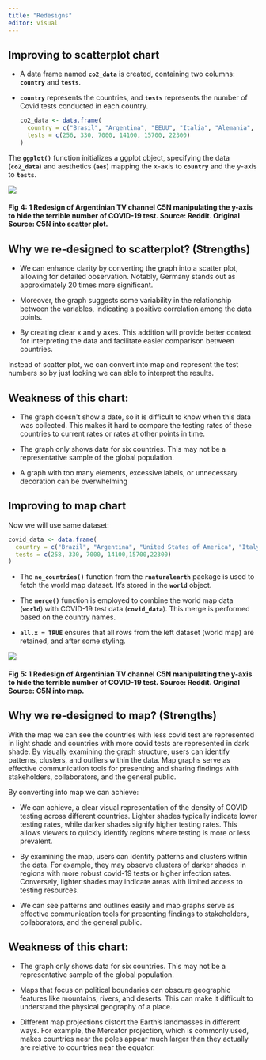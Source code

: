 ```yaml
---
title: "Redesigns"
editor: visual
---
```


## Improving to scatterplot chart

-   A data frame named **`co2_data`** is created, containing two columns: **`country`** and **`tests`**.

-   **`country`** represents the countries, and **`tests`** represents the number of Covid tests conducted in each country.

    ```r
    co2_data <- data.frame(
      country = c("Brasil", "Argentina", "EEUU", "Italia", "Alemania", "Norurga"),
      tests = c(256, 330, 7000, 14100, 15700, 22300)
    )
    ```

The **`ggplot()`** function initializes a ggplot object, specifying the data (**`co2_data`**) and aesthetics (**`aes`**) mapping the x-axis to **`country`** and the y-axis to **`tests`**.

![](images/covid2.png){fig-align="center"}

#### Fig 4: 1 Redesign of Argentinian TV channel C5N manipulating the y-axis to hide the terrible number of COVID-19 test. Source: Reddit. Original Source: C5N into scatter plot.

## Why we re-designed to scatterplot? (Strengths)

-   We can enhance clarity by converting the graph into a scatter plot, allowing for detailed observation. Notably, Germany stands out as approximately 20 times more significant.

-   Moreover, the graph suggests some variability in the relationship between the variables, indicating a positive correlation among the data points.

-   By creating clear x and y axes. This addition will provide better context for interpreting the data and facilitate easier comparison between countries.

Instead of scatter plot, we can convert into map and represent the test numbers so by just looking we can able to interpret the results.

## Weakness of this chart:

-   The graph doesn\'t show a date, so it is difficult to know when this data was collected. This makes it hard to compare the testing rates of these countries to current rates or rates at other points in time.

-   The graph only shows data for six countries. This may not be a representative sample of the global population.

-    A graph with too many elements, excessive labels, or unnecessary decoration can be overwhelming

## Improving to map chart

Now we will use same dataset:

```r
covid_data <- data.frame(
  country = c("Brazil", "Argentina", "United States of America", "Italy","Germany","Norway"),
  tests = c(258, 330, 7000, 14100,15700,22300)
)

```

-   The **`ne_countries()`** function from the **`rnaturalearth`** package is used to fetch the world map dataset. It's stored in the **`world`** object.

-   The **`merge()`** function is employed to combine the world map data (**`world`**) with COVID-19 test data (**`covid_data`**). This merge is performed based on the country names.

-   **`all.x = TRUE`** ensures that all rows from the left dataset (world map) are retained, and after some styling.

![](images/map.png){fig-align="center"}

#### Fig 5: 1 Redesign of Argentinian TV channel C5N manipulating the y-axis to hide the terrible number of COVID-19 test. Source: Reddit. Original Source: C5N into map.

## Why we re-designed to map? (Strengths)

With the map we can see the countries with less covid test are represented in light shade and countries with more covid tests are represented in dark shade. By visually examining the graph structure, users can identify patterns, clusters, and outliers within the data. Map graphs serve as effective communication tools for presenting and sharing findings with stakeholders, collaborators, and the general public.

By converting into map we can achieve:

-   We can achieve, a clear visual representation of the density of COVID testing across different countries. Lighter shades typically indicate lower testing rates, while darker shades signify higher testing rates. This allows viewers to quickly identify regions where testing is more or less prevalent.

-   By examining the map, users can identify patterns and clusters within the data. For example, they may observe clusters of darker shades in regions with more robust covid-19 tests or higher infection rates. Conversely, lighter shades may indicate areas with limited access to testing resources.

-   We can see patterns and outlines easily and map graphs serve as effective communication tools for presenting findings to stakeholders, collaborators, and the general public.

## Weakness of this chart:

-   The graph only shows data for six countries. This may not be a representative sample of the global population.

-    Maps that focus on political boundaries can obscure geographic features like mountains, rivers, and deserts. This can make it difficult to understand the physical geography of a place.

-   Different map projections distort the Earth's landmasses in different ways. For example, the Mercator projection, which is commonly used, makes countries near the poles appear much larger than they actually are relative to countries near the equator.
